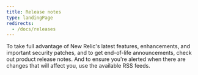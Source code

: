 ```yaml
---
title: Release notes
type: landingPage
redirects:
  - /docs/releases
---
```


To take full advantage of New Relic's latest features, enhancements, and important security patches, and to get end-of-life announcements, check out product release notes. And to ensure you're alerted when there are changes that will affect you, use the available RSS feeds.

<TechTileGrid>
  <TechTile
    name="Android agent"
    icon="logo-android-color"
    to="/docs/release-notes/mobile-release-notes/android-release-notes"
  />

  <TechTile
    name="Browser agent"
    icon="logo-javascript"
    to="/docs/release-notes/new-relic-browser-release-notes/browser-agent-release-notes"
  />

  <TechTile
    name="C SDK"
    icon="logo-c"
    to="/docs/release-notes/agent-release-notes/c-sdk-release-notes"
  />

  <TechTile
    name="Cloud integrations"
    icon="logo-newrelic"
    to="/docs/release-notes/infrastructure-release-notes/cloud-integration-release-notes"
  />

  <TechTile
    name="Containerized private minion (CPM)"
    icon="logo-newrelic"
    to="/docs/release-notes/synthetics-release-notes/containerized-private-minions-release-notes"
  />

  <TechTile
    name="Ping Runtime"
    icon="logo-newrelic"
    to="/docs/release-notes/synthetics-release-notes/ping-runtime-release-notes"
  />

  <TechTile
    name="Diagnostics CLI (nrdiag)"
    icon="logo-newrelic"
    to="/docs/release-notes/diagnostics-release-notes/diagnostics-cli-release-notes"
  />

  <TechTile
    name="Go agent"
    icon="logo-go"
    to="/docs/release-notes/agent-release-notes/go-release-notes"
  />

  <TechTile
    name="Infrastructure agent"
    icon="logo-newrelic"
    to="/docs/release-notes/infrastructure-release-notes/infrastructure-agent-release-notes"
  />

  <TechTile
    name="iOS agent"
    icon="logo-apple-color"
    to="/docs/release-notes/mobile-release-notes/ios-release-notes"
  />

  <TechTile
    name="Java agent"
    icon="logo-java"
    to="/docs/release-notes/agent-release-notes/java-release-notes"
  />

  <TechTile
    name="Kubernetes integration"
    icon="logo-kubernetes"
    to="/docs/release-notes/infrastructure-release-notes/kubernetes-integration-release-notes"
  />

  <TechTile
    name="Logs"
    icon="logo-newrelic"
    to="/docs/release-notes/logs-release-notes"
  />

  <TechTile
    name="Mobile app for Android"
    icon="logo-android-color"
    to="/docs/release-notes/mobile-apps-release-notes/new-relic-android-release-notes"
  />

  <TechTile
    name="Mobile app for iOS"
    icon="logo-apple-color"
    to="/docs/release-notes/mobile-apps-release-notes/new-relic-ios-release-notes"
  />

  <TechTile
    name="Mobile app for tvOS"
    icon="logo-apple-color"
    to="/docs/release-notes/mobile-apps-release-notes/new-relic-tvos-release-notes"
  />

  <TechTile
    name=".NET agent"
    icon="logo-dotnet"
    to="/docs/release-notes/agent-release-notes/net-release-notes"
  />

  <TechTile
    name="Node.js agent"
    icon="logo-nodejs"
    to="/docs/release-notes/agent-release-notes/nodejs-release-notes"
  />

  <TechTile
    name="Organization and user management"
    icon="logo-newrelic"
    to="/docs/release-notes/org-user-mgmt-release-notes"
  />

  <TechTile
    name="PHP agent"
    icon="logo-php"
    to="/docs/release-notes/agent-release-notes/php-release-notes"
  />

  <TechTile
    name="React Native agent"
    icon="logo-react"
    to="/docs/release-notes/mobile-release-notes/react-native-release-notes"
  />

  <TechTile
    name="Python agent"
    icon="logo-python"
    to="/docs/release-notes/agent-release-notes/python-release-notes"
  />

  <TechTile
    name="Ruby agent"
    icon="logo-ruby"
    to="/docs/release-notes/agent-release-notes/ruby-release-notes"
  />

  <TechTile
    name="Service levels"
    icon="logo-newrelic"
    to="/docs/release-notes/service-levels-release-notes"
  />

  <TechTile
    name="XCFramework agent"
    icon="logo-apple-color"
    to="/docs/release-notes/mobile-release-notes/xcframework-release-notes"
  />


</TechTileGrid>
